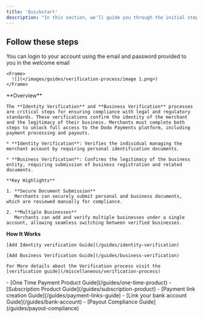 ```yaml
---
title: 'Quickstart'
description: "In this section, we'll guide you through the initial steps to get started with our web application Before you dive into the specifics, make sure you meet the system requirements and have everything in place."
---
```


## Follow these steps

<AccordionGroup>
  <Accordion title="Step 1 : Login to your account">
    You can login to your account using the email and password provided to you in the welcome email

    <Frame>
      ![](</images/guides/verification-process/image 1.png>)
    </Frame>
  </Accordion>

  <Accordion title="Step 2 : Identity Verification and Business Verification">
**Overview**

    The **Identity Verification** and **Business Verification** processes are critical steps for ensuring compliance with legal and regulatory standards. These verifications confirm the identity of the merchant and the legitimacy of their business. Merchants must complete both steps to unlock full access to the Dodo Payments platform, including payment processing and payouts.

    * **Identity Verification**: Verifies the individual managing the merchant account by requiring personal identification documents.

    * **Business Verification**: Confirms the legitimacy of the business entity, requiring submission of business registration and related documents.

    **Key Highlights**

    1. **Secure Document Submission**
       Merchants can securely submit personal and business documents, which are reviewed manually for compliance.

    2. **Multiple Businesses**
       Merchants can add and verify multiple businesses under a single account, allowing seamless switching between verified businesses.


  **How It Works**

    [Add Identity verification Guide](/guides/identity-verification)

    [Add Business Verification Guide](/guides/business-verification)

    For More details about the Verification process visit the [verification guide](/miscellaneous/verification-process)
  </Accordion>

  <Accordion title="Step 3: Add Your First Product">
  - [One Time Payment Product Guide](/guides/one-time-product)
  - [Subscription Product Guide](/guides/subscription-product)
  </Accordion>
  <Accordion title="Step 4: Create a payment link">
  - [Payment link creation Guide](/guides/payment-links-guide)
  </Accordion>
  <Accordion title="Step 5: Payout Setup">
  - [Link your bank account Guide](/guides/bank-account)
  - [Payout Compliance Guide](/guides/payout-compliance)
  </Accordion>
</AccordionGroup>